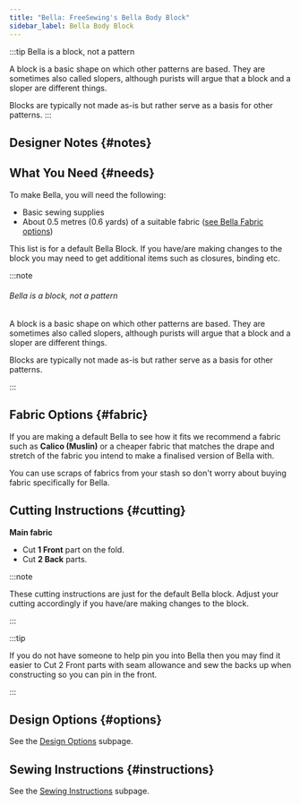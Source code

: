 ```yaml
---
title: "Bella: FreeSewing's Bella Body Block"
sidebar_label: Bella Body Block
---
```



:::tip Bella is a block, not a pattern

A block is a basic shape on which other patterns are based. They are sometimes
also called slopers, although purists will argue that a block and a sloper are
different things.

Blocks are typically not made as-is but rather serve as a basis for other
patterns.
:::

<DocusaurusDoc>
  <DesignInfo design="bella" noDocsLink />
</DocusaurusDoc>

## Designer Notes {#notes}

<Notes />

## What You Need {#needs}

To make Bella, you will need the following:

- Basic sewing supplies
- About 0.5 metres (0.6 yards) of a suitable fabric ([see Bella Fabric options](#fabric))

This list is for a default Bella Block. If you have/are making changes to the block you may need to get additional items such as closures, binding etc.

:::note

###### Bella is a block, not a pattern

A block is a basic shape on which other patterns are based.
They are sometimes also called slopers, although purists will argue that a block and a sloper are different things.

Blocks are typically not made as-is but rather serve as a basis for other patterns.

:::

## Fabric Options {#fabric}

If you are making a default Bella to see how it fits we recommend a fabric such as **Calico (Muslin)** or a cheaper fabric that matches the drape and stretch of the fabric you intend to make a finalised version of Bella with.

You can use scraps of fabrics from your stash so don't worry about buying fabric specifically for Bella.

## Cutting Instructions {#cutting}

**Main fabric**

- Cut **1 Front** part on the fold.
- Cut **2 Back** parts.

:::note

These cutting instructions are just for the default Bella block. Adjust your cutting accordingly if you have/are making changes to the block.

:::

:::tip

If you do not have someone to help pin you into Bella then you may find it easier to Cut 2 Front parts with seam allowance and sew the backs up when constructing so you can pin in the front.

:::

## Design Options {#options}

<MiniTip>See the [Design Options](/docs/designs/bella/options/) subpage.</MiniTip>

## Sewing Instructions {#instructions}

<MiniTip>See the [Sewing Instructions](/docs/designs/bella/instructions/) subpage.</MiniTip>
